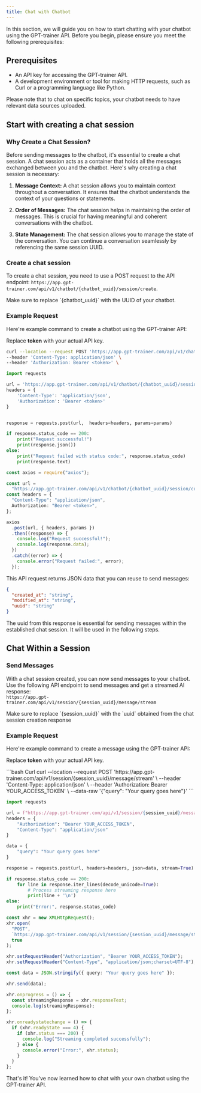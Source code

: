 ```yaml
---
title: Chat with Chatbot
---
```


In this section, we will guide you on how to start chatting with your chatbot using the GPT-trainer API.
Before you begin, please ensure you meet the following prerequisites:

## Prerequisites

- An API key for accessing the GPT-trainer API.
- A development environment or tool for making HTTP requests, such as Curl or a programming language like Python.

<Note>
  Please note that to chat on specific topics, your chatbot needs to have
  relevant data sources uploaded.
</Note>

## Start with creating a chat session

### Why Create a Chat Session?

Before sending messages to the chatbot, it's essential to create a chat session. A chat session acts as a container that holds all the messages exchanged between you and the chatbot. Here's why creating a chat session is necessary:

1. **Message Context:** A chat session allows you to maintain context throughout a conversation. It ensures that the chatbot understands the context of your questions or statements.

2. **Order of Messages:** The chat session helps in maintaining the order of messages. This is crucial for having meaningful and coherent conversations with the chatbot.

3. **State Management:** The chat session allows you to manage the state of the conversation. You can continue a conversation seamlessly by referencing the same session UUID.

### Create a chat session

To create a chat session, you need to use a POST request to the API endpoint: `https://app.gpt-trainer.com/api/v1/chatbot/{chatbot_uuid}/session/create`.

<Warning>
  Make sure to replace `{chatbot_uuid}` with the UUID of your chatbot.
</Warning>

### Example Request

Here're example command to create a chatbot using the GPT-trainer API:

<Warning>Replace **token** with your actual API key.</Warning>

<CodeGroup>

```bash Curl
curl --location --request POST 'https://app.gpt-trainer.com/api/v1/chatbot/{chatbot_uuid}/session/create' \
--header 'Content-Type: application/json' \
--header 'Authorization: Bearer <token>' \
```

```py Python
import requests

url = 'https://app.gpt-trainer.com/api/v1/chatbot/{chatbot_uuid}/session/create'
headers = {
    'Content-Type': 'application/json',
    'Authorization': 'Bearer <token>'
}


response = requests.post(url,  headers=headers, params=params)

if response.status_code == 200:
    print("Request successful!")
    print(response.json())
else:
    print("Request failed with status code:", response.status_code)
    print(response.text)
```

```ts JavaScript
const axios = require("axios");

const url =
  "https://app.gpt-trainer.com/api/v1/chatbot/{chatbot_uuid}/session/create";
const headers = {
  "Content-Type": "application/json",
  Authorization: "Bearer <token>",
};

axios
  .post(url, { headers, params })
  .then((response) => {
    console.log("Request successful!");
    console.log(response.data);
  })
  .catch((error) => {
    console.error("Request failed:", error);
  });
```

</CodeGroup>

This API request returns JSON data that you can reuse to send messages:

```json
{
  "created_at": "string",
  "modified_at": "string",
  "uuid": "string"
}
```

<Note>
  The uuid from this response is essential for sending messages within the
  established chat session. It will be used in the following steps.
</Note>

## Chat Within a Session

### Send Messages

With a chat session created, you can now send messages to your chatbot.
Use the following API endpoint to send messages and get a streamed AI response:\
`https://app.gpt-trainer.com/api/v1/session/{session_uuid}/message/stream`

<Warning>
  Make sure to replace `{session_uuid}` with the `uuid` obtained from the chat
  session creation response
</Warning>

### Example Request

Here're example command to create a message using the GPT-trainer API:

<Warning>Replace **token** with your actual API key.</Warning>

<CodeGroup>
    ```bash Curl
curl --location --request POST 'https://app.gpt-trainer.com/api/v1/session/{session_uuid}/message/stream' \
--header 'Content-Type: application/json' \
--header 'Authorization: Bearer YOUR_ACCESS_TOKEN' \
--data-raw '{"query": "Your query goes here"}'
```

```py Python
import requests

url = f"https://app.gpt-trainer.com/api/v1/session/{session_uuid}/message/stream"
headers = {
    "Authorization": "Bearer YOUR_ACCESS_TOKEN",
    "Content-Type": "application/json"
}

data = {
    "query": "Your query goes here"
}

response = requests.post(url, headers=headers, json=data, stream=True)

if response.status_code == 200:
    for line in response.iter_lines(decode_unicode=True):
        # Process streaming response here
        print(line + '\n')
else:
    print("Error:", response.status_code)
```

```ts JavaScript
const xhr = new XMLHttpRequest();
xhr.open(
  "POST",
  `https://app.gpt-trainer.com/api/v1/session/{session_uuid}/message/stream`,
  true
);

xhr.setRequestHeader("Authorization", "Bearer YOUR_ACCESS_TOKEN");
xhr.setRequestHeader("Content-Type", "application/json;charset=UTF-8");

const data = JSON.stringify({ query: "Your query goes here" });

xhr.send(data);

xhr.onprogress = () => {
  const streamingResponse = xhr.responseText;
  console.log(streamingResponse);
};

xhr.onreadystatechange = () => {
  if (xhr.readyState === 4) {
    if (xhr.status === 200) {
      console.log("Streaming completed successfully");
    } else {
      console.error("Error:", xhr.status);
    }
  }
};
```

</CodeGroup>

That's it! You've now learned how to chat with your own chatbot using the GPT-trainer API.
